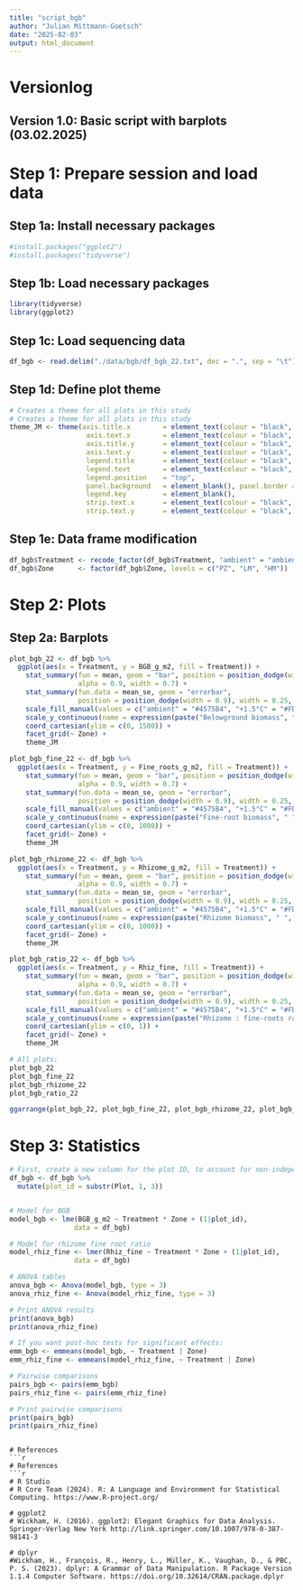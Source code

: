 ```yaml
---
title: "script_bgb"
author: "Julian Mittmann-Goetsch"
date: "2025-02-03"
output: html_document
---
```


# Versionlog
## Version 1.0: Basic script with barplots (03.02.2025)

# Step 1: Prepare session and load data
## Step 1a: Install necessary packages
```r
#install.packages("ggplot2")
#install.packages("tidyverse")
```

## Step 1b: Load necessary packages
```r
library(tidyverse)
library(ggplot2)
```

## Step 1c: Load sequencing data
```r
df_bgb <- read.delim("./data/bgb/df_bgb_22.txt", dec = ".", sep = "\t")
```

## Step 1d: Define plot theme
```r
# Creates a theme for all plots in this study 
# Creates a theme for all plots in this study 
theme_JM <- theme(axis.title.x        = element_text(colour = "black", size = 12, face = "bold"),
                   axis.text.x        = element_text(colour = "black", size = 12, face = "bold"), 
                   axis.title.y       = element_text(colour = "black", size = 12, face = "bold"),
                   axis.text.y        = element_text(colour = "black", size = 12, face = "bold"), 
                   legend.title       = element_text(colour = "black", size = 12, face = "bold"),
                   legend.text        = element_text(colour = "black", size = 12, face = "bold"), 
                   legend.position    = "top",
                   panel.background   = element_blank(), panel.border = element_rect(colour = "black", fill = NA, size = 1.2),
                   legend.key         = element_blank(),
                   strip.text.x       = element_text(colour = "black", size = 12, face = "bold"),
                   strip.text.y       = element_text(colour = "black", size = 12, face = "bold"))
```

## Step 1e: Data frame modification
```r
df_bgb$Treatment <- recode_factor(df_bgb$Treatment, "ambient" = "ambient", "+1.5" = "+1.5°C", "+3.0" = "+3.0°C")
df_bgb$Zone      <- factor(df_bgb$Zone, levels = c("PZ", "LM", "HM"))
```


# Step 2: Plots
## Step 2a: Barplots
```r
plot_bgb_22 <- df_bgb %>%
  ggplot(aes(x = Treatment, y = BGB_g_m2, fill = Treatment)) +
    stat_summary(fun = mean, geom = "bar", position = position_dodge(width = 0.9),
                 alpha = 0.9, width = 0.7) +
    stat_summary(fun.data = mean_se, geom = "errorbar",
                 position = position_dodge(width = 0.9), width = 0.25, color = "black") +
    scale_fill_manual(values = c("ambient" = "#4575B4", "+1.5°C" = "#FDAE61", "+3.0°C" = "#D73027"), name = "Warming treatment:") +
    scale_y_continuous(name = expression(paste("Belowground biomass", " ", " [", "g", "*", " ", "m"^-2, "]")), expand = c(0,0)) +
    coord_cartesian(ylim = c(0, 1500)) +
    facet_grid(~ Zone) +
    theme_JM 

plot_bgb_fine_22 <- df_bgb %>%
  ggplot(aes(x = Treatment, y = Fine_roots_g_m2, fill = Treatment)) +
    stat_summary(fun = mean, geom = "bar", position = position_dodge(width = 0.9),
                 alpha = 0.9, width = 0.7) +
    stat_summary(fun.data = mean_se, geom = "errorbar",
                 position = position_dodge(width = 0.9), width = 0.25, color = "black") +
    scale_fill_manual(values = c("ambient" = "#4575B4", "+1.5°C" = "#FDAE61", "+3.0°C" = "#D73027"), name = "Warming treatment:") +
    scale_y_continuous(name = expression(paste("Fine-root biomass", " ", " [", "g", "*", " ", "m"^-2, "]")), expand = c(0,0)) +
    coord_cartesian(ylim = c(0, 1000)) +
    facet_grid(~ Zone) +
    theme_JM 

plot_bgb_rhizome_22 <- df_bgb %>%
  ggplot(aes(x = Treatment, y = Rhizome_g_m2, fill = Treatment)) +
    stat_summary(fun = mean, geom = "bar", position = position_dodge(width = 0.9),
                 alpha = 0.9, width = 0.7) +
    stat_summary(fun.data = mean_se, geom = "errorbar",
                 position = position_dodge(width = 0.9), width = 0.25, color = "black") +
    scale_fill_manual(values = c("ambient" = "#4575B4", "+1.5°C" = "#FDAE61", "+3.0°C" = "#D73027"), name = "Warming treatment:") +
    scale_y_continuous(name = expression(paste("Rhizome biomass", " ", " [", "g", "*", " ", "m"^-2, "]")), expand = c(0,0)) +
    coord_cartesian(ylim = c(0, 1000)) +
    facet_grid(~ Zone) +
    theme_JM 

plot_bgb_ratio_22 <- df_bgb %>%
  ggplot(aes(x = Treatment, y = Rhiz_fine, fill = Treatment)) +
    stat_summary(fun = mean, geom = "bar", position = position_dodge(width = 0.9),
                 alpha = 0.9, width = 0.7) +
    stat_summary(fun.data = mean_se, geom = "errorbar",
                 position = position_dodge(width = 0.9), width = 0.25, color = "black") +
    scale_fill_manual(values = c("ambient" = "#4575B4", "+1.5°C" = "#FDAE61", "+3.0°C" = "#D73027"), name = "Warming treatment:") +
    scale_y_continuous(name = expression(paste("Rhizome : fine-roots ratio")), expand = c(0,0)) +
    coord_cartesian(ylim = c(0, 1)) +
    facet_grid(~ Zone) +
    theme_JM 

# All plots:
plot_bgb_22
plot_bgb_fine_22
plot_bgb_rhizome_22
plot_bgb_ratio_22

ggarrange(plot_bgb_22, plot_bgb_fine_22, plot_bgb_rhizome_22, plot_bgb_ratio_22)
```


# Step 3: Statistics
```r
# First, create a new column for the plot ID, to account for non-independence of samples from the same Plot
df_bgb <- df_bgb %>%
  mutate(plot_id = substr(Plot, 1, 3))


# Model for BGB 
model_bgb <- lme(BGB_g_m2 ~ Treatment * Zone + (1|plot_id), 
                data = df_bgb)

# Model for rhizome fine root ratio
model_rhiz_fine <- lmer(Rhiz_fine ~ Treatment * Zone + (1|plot_id), 
                data = df_bgb)

# ANOVA tables
anova_bgb <- Anova(model_bgb, type = 3)
anova_rhiz_fine <- Anova(model_rhiz_fine, type = 3)

# Print ANOVA results
print(anova_bgb)
print(anova_rhiz_fine)

# If you want post-hoc tests for significant effects:
emm_bgb <- emmeans(model_bgb, ~ Treatment | Zone)
emm_rhiz_fine <- emmeans(model_rhiz_fine, ~ Treatment | Zone)

# Pairwise comparisons
pairs_bgb <- pairs(emm_bgb)
pairs_rhiz_fine <- pairs(emm_rhiz_fine)

# Print pairwise comparisons
print(pairs_bgb)
print(pairs_rhiz_fine)
```
```

# References
```r
# References 
```r
# R Studio
# R Core Team (2024). R: A Language and Environment for Statistical Computing. https://www.R-project.org/

# ggplot2
# Wickham, H. (2016). ggplot2: Elegant Graphics for Data Analysis. Springer-Verlag New York http://link.springer.com/10.1007/978-0-387-98141-3

# dplyr
#Wickham, H., François, R., Henry, L., Müller, K., Vaughan, D., & PBC, P. S. (2023). dplyr: A Grammar of Data Manipulation. R Package Version 1.1.4 Computer Software. https://doi.org/10.32614/CRAN.package.dplyr
```


